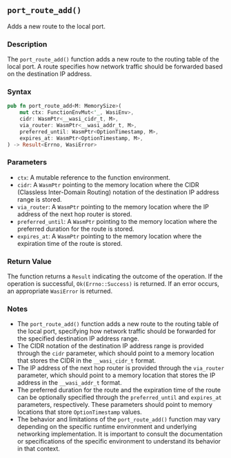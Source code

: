 ## `port_route_add()`

Adds a new route to the local port.

### Description

The `port_route_add()` function adds a new route to the routing table of the local port. A route specifies how network traffic should be forwarded based on the destination IP address.

### Syntax

```rust
pub fn port_route_add<M: MemorySize>(
    mut ctx: FunctionEnvMut<'_, WasiEnv>,
    cidr: WasmPtr<__wasi_cidr_t, M>,
    via_router: WasmPtr<__wasi_addr_t, M>,
    preferred_until: WasmPtr<OptionTimestamp, M>,
    expires_at: WasmPtr<OptionTimestamp, M>,
) -> Result<Errno, WasiError>
```

### Parameters

- `ctx`: A mutable reference to the function environment.
- `cidr`: A `WasmPtr` pointing to the memory location where the CIDR (Classless Inter-Domain Routing) notation of the destination IP address range is stored.
- `via_router`: A `WasmPtr` pointing to the memory location where the IP address of the next hop router is stored.
- `preferred_until`: A `WasmPtr` pointing to the memory location where the preferred duration for the route is stored.
- `expires_at`: A `WasmPtr` pointing to the memory location where the expiration time of the route is stored.

### Return Value

The function returns a `Result` indicating the outcome of the operation. If the operation is successful, `Ok(Errno::Success)` is returned. If an error occurs, an appropriate `WasiError` is returned.

### Notes

- The `port_route_add()` function adds a new route to the routing table of the local port, specifying how network traffic should be forwarded for the specified destination IP address range.
- The CIDR notation of the destination IP address range is provided through the `cidr` parameter, which should point to a memory location that stores the CIDR in the `__wasi_cidr_t` format.
- The IP address of the next hop router is provided through the `via_router` parameter, which should point to a memory location that stores the IP address in the `__wasi_addr_t` format.
- The preferred duration for the route and the expiration time of the route can be optionally specified through the `preferred_until` and `expires_at` parameters, respectively. These parameters should point to memory locations that store `OptionTimestamp` values.
- The behavior and limitations of the `port_route_add()` function may vary depending on the specific runtime environment and underlying networking implementation. It is important to consult the documentation or specifications of the specific environment to understand its behavior in that context.
